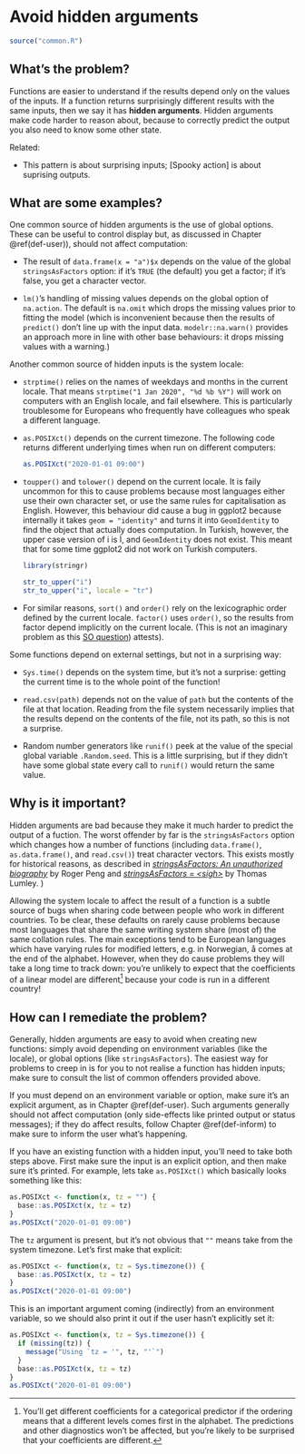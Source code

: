 # Avoid hidden arguments {#args-hidden}

```r
source("common.R")
```

## What's the problem?

Functions are easier to understand if the results depend only on the values of the inputs.
If a function returns surprisingly different results with the same inputs, then we say it has **hidden arguments**.
Hidden arguments make code harder to reason about, because to correctly predict the output you also need to know some other state.

Related:

-   This pattern is about surprising inputs; \[Spooky action\] is about suprising outputs.

## What are some examples?

One common source of hidden arguments is the use of global options.
These can be useful to control display but, as discussed in Chapter \@ref(def-user)), should not affect computation:

-   The result of `data.frame(x = "a")$x` depends on the value of the global `stringsAsFactors` option: if it's `TRUE` (the default) you get a factor; if it's false, you get a character vector.

-   `lm()`'s handling of missing values depends on the global option of `na.action`.
    The default is `na.omit` which drops the missing values prior to fitting the model (which is inconvenient because then the results of `predict()` don't line up with the input data.
    `modelr::na.warn()` provides an approach more in line with other base behaviours: it drops missing values with a warning.)

Another common source of hidden inputs is the system locale:

-   `strptime()` relies on the names of weekdays and months in the current locale.
    That means `strptime("1 Jan 2020", "%d %b %Y")` will work on computers with an English locale, and fail elsewhere.
    This is particularly troublesome for Europeans who frequently have colleagues who speak a different language.

-   `as.POSIXct()` depends on the current timezone.
    The following code returns different underlying times when run on different computers:

    ```r
    as.POSIXct("2020-01-01 09:00")
    ```

-   `toupper()` and `tolower()` depend on the current locale.
    It is faily uncommon for this to cause problems because most languages either use their own character set, or use the same rules for capitalisation as English.
    However, this behaviour did cause a bug in ggplot2 because internally it takes `geom = "identity"` and turns it into `GeomIdentity` to find the object that actually does computation.
    In Turkish, however, the upper case version of i is İ, and `Geomİdentity` does not exist.
    This meant that for some time ggplot2 did not work on Turkish computers.

    ```r
    library(stringr)

    str_to_upper("i")
    str_to_upper("i", locale = "tr")
    ```

-   For similar reasons, `sort()` and `order()` rely on the lexicographic order defined by the current locale.
    `factor()` uses `order()`, so the results from factor depend implicitly on the current locale.
    (This is not an imaginary problem as this [SO question](https://stackoverflow.com/questions/39339489)) attests).

Some functions depend on external settings, but not in a surprising way:

-   `Sys.time()` depends on the system time, but it's not a surprise: getting the current time is to the whole point of the function!

-   `read.csv(path)` depends not on the value of `path` but the contents of the file at that location.
    Reading from the file system necessarily implies that the results depend on the contents of the file, not its path, so this is not a surprise.

-   Random number generators like `runif()` peek at the value of the special global variable `.Random.seed`.
    This is a little surprising, but if they didn't have some global state every call to `runif()` would return the same value.

## Why is it important?

Hidden arguments are bad because they make it much harder to predict the output of a fuction.
The worst offender by far is the `stringsAsFactors` option which changes how a number of functions (including `data.frame()`, `as.data.frame()`, and `read.csv()`) treat character vectors.
This exists mostly for historical reasons, as described in [*stringsAsFactors: An unauthorized biography*](http://simplystatistics.org/2015/07/24/stringsasfactors-an-unauthorized-biography/) by Roger Peng and [*stringsAsFactors = \<sigh\>*](http://notstatschat.tumblr.com/post/124987394001/stringsasfactors-sigh) by Thomas Lumley.
)

Allowing the system locale to affect the result of a function is a subtle source of bugs when sharing code between people who work in different countries.
To be clear, these defaults on rarely cause problems because most languages that share the same writing system share (most of) the same collation rules.
The main exceptions tend to be European languages which have varying rules for modified letters, e.g. in Norwegian, å comes at the end of the alphabet.
However, when they do cause problems they will take a long time to track down: you're unlikely to expect that the coefficients of a linear model are different[^args-hidden-1] because your code is run in a different country!

[^args-hidden-1]: You'll get different coefficients for a categorical predictor if the ordering means that a different levels comes first in the alphabet.
    The predictions and other diagnostics won't be affected, but you're likely to be surprised that your coefficients are different.

## How can I remediate the problem?

Generally, hidden arguments are easy to avoid when creating new functions: simply avoid depending on environment variables (like the locale), or global options (like `stringsAsFactors`).
The easiest way for problems to creep in is for you to not realise a function has hidden inputs; make sure to consult the list of common offenders provided above.

If you must depend on an environment variable or option, make sure it's an explicit argument, as in Chapter \@ref(def-user).
Such arguments generally should not affect computation (only side-effects like printed output or status messages); if they do affect results, follow Chapter \@ref(def-inform) to make sure to inform the user what's happening.

If you have an existing function with a hidden input, you'll need to take both steps above.
First make sure the input is an explicit option, and then make sure it's printed.
For example, lets take `as.POSIXct()` which basically looks something like this:

```r
as.POSIXct <- function(x, tz = "") {
  base::as.POSIXct(x, tz = tz)
}
as.POSIXct("2020-01-01 09:00")
```

The `tz` argument is present, but it's not obvious that `""` means take from the system timezone.
Let's first make that explicit:

```r
as.POSIXct <- function(x, tz = Sys.timezone()) {
  base::as.POSIXct(x, tz = tz)
}
as.POSIXct("2020-01-01 09:00")
```

This is an important argument coming (indirectly) from an environment variable, so we should also print it out if the user hasn't explicitly set it:

```r
as.POSIXct <- function(x, tz = Sys.timezone()) {
  if (missing(tz)) {
    message("Using `tz = '", tz, "'`")
  }
  base::as.POSIXct(x, tz = tz)
}
as.POSIXct("2020-01-01 09:00")
```
